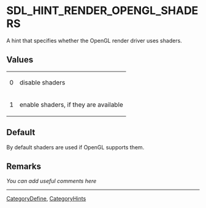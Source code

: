 
= SDL_HINT_RENDER_OPENGL_SHADERS =
A hint that specifies whether the OpenGL render driver uses shaders.


== Values ==
{|
|0
|disable shaders
|-
|1
|enable shaders, if they are available
|}

== Default ==
By default shaders are used if OpenGL supports them.

== Remarks ==
''You can add useful comments here''

----
[[CategoryDefine]], [[CategoryHints]]
